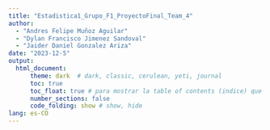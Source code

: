 ```yaml
---
title: "Estadistica1_Grupo_F1_ProyectoFinal_Team_4"
author:
  - "Andres Felipe Muñoz Aguilar"
  - "Dylan Francisco Jimenez Sandoval"
  - "Jaider Daniel Gonzalez Ariza"
date: "2023-12-5"
output: 
  html_document: 
      theme: dark  # dark, classic, cerulean, yeti, journal
      toc: true
      toc_float: true # para mostrar la table of contents (indice) que flota como fantasma a la izquierda de la pantalla
      number_sections: false
      code_folding: show # show, hide
lang: es-CO
---
```



 <!--

# Encabezado 1

## Encabezado 2

### Encabezado 3

#### Encabezado 4


# Estética de letra

*Cursiva*


**Negrilla**

***Cursiva y negrilla***

> Añadir citación 

# Añdir link

[Este link es de cormoran](https://ingsistemas.uis.edu.co/eisi/)

# Añadir codigo en R
```R

summary(cars)


```



# Añadir codigo en R, pero, no evaluarlo (No ejecutar)
```R

supoekpoekmary(cars) #este comando está mal escroto

```


# Añadir codigo en R, pero, sólo mostrar el resultado de la ejecución
```R

summary(cars)

```


# Agregar tablas
```R

knitr::kable(
  
  head(cars),
  caption = "Esto es una tabla"
  
)

```

# Agregar figuras
<!-- dos espacios al final de la linea "  " añade una nueva línea (newlinde, endline) 
Hay 3 tipos de figuras:  
1. La que se genera desde el ambient de R

```R

plot(pressure)

```

<br>
<br>

2. Figuras que están descargadas en mi  
![Peppino pizza taunting](https://media.tenor.com/QYJgPxHT1loAAAAC/pizza-tower.gif){width=50% height=50%} <!-- el ultimo corchete es para ajustar caracteristicas

<br>
<br>

3. Figuras que están en algún servidor checoslovaco
![Peppino pizza taunting](https://media.tenor.com/QYJgPxHT1loAAAAC/pizza-tower.gif) <!-- el ultimo corchete es para ajustar caracteristicas


# Insertando ecuaciones
El segundo momento estadistico esta dado por: $\sigma^2[X] = E[X^2]-(E[X])^2$  

<br>

La pmf de la distribucion Binomial se escribe como:  

\begin{equation}
  f (k) = \binom{n}{k} p^k {1-p}^{n-k}
\end{equation}

# Agregar regla horizontal
 
 ---
 
 
# Agregando listas con viñetas
  * Un elemento de lista
  * Otra elemtno de lista
    + Un elemento de sublista
    + Otro elemnto de sublista
    
-->
